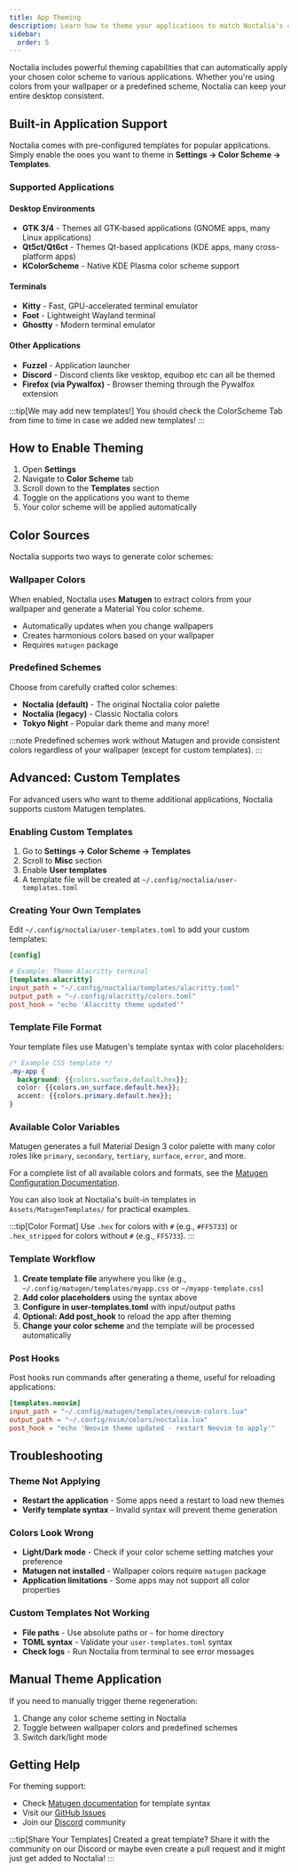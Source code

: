```yaml
---
title: App Theming
description: Learn how to theme your applications to match Noctalia's color scheme
sidebar:
  order: 5
---
```


Noctalia includes powerful theming capabilities that can automatically apply your chosen color scheme to various applications. Whether you're using colors from your wallpaper or a predefined scheme, Noctalia can keep your entire desktop consistent.

## Built-in Application Support

Noctalia comes with pre-configured templates for popular applications. Simply enable the ones you want to theme in **Settings → Color Scheme → Templates**.

### Supported Applications

#### Desktop Environments

- **GTK 3/4** - Themes all GTK-based applications (GNOME apps, many Linux applications)
- **Qt5ct/Qt6ct** - Themes Qt-based applications (KDE apps, many cross-platform apps)
- **KColorScheme** - Native KDE Plasma color scheme support

#### Terminals

- **Kitty** - Fast, GPU-accelerated terminal emulator
- **Foot** - Lightweight Wayland terminal
- **Ghostty** - Modern terminal emulator

#### Other Applications

- **Fuzzel** - Application launcher
- **Discord** - Discord clients like vesktop, equibop etc can all be themed
- **Firefox (via Pywalfox)** - Browser theming through the Pywalfox extension

:::tip[We may add new templates!]
You should check the ColorScheme Tab from time to time in case we added new templates!
:::

## How to Enable Theming

1. Open **Settings**
2. Navigate to **Color Scheme** tab
3. Scroll down to the **Templates** section
4. Toggle on the applications you want to theme
5. Your color scheme will be applied automatically

## Color Sources

Noctalia supports two ways to generate color schemes:

### Wallpaper Colors

When enabled, Noctalia uses **Matugen** to extract colors from your wallpaper and generate a Material You color scheme.

- Automatically updates when you change wallpapers
- Creates harmonious colors based on your wallpaper
- Requires `matugen` package

### Predefined Schemes

Choose from carefully crafted color schemes:

- **Noctalia (default)** - The original Noctalia color palette
- **Noctalia (legacy)** - Classic Noctalia colors
- **Tokyo Night** - Popular dark theme
and many more!

:::note
Predefined schemes work without Matugen and provide consistent colors regardless of your wallpaper (except for custom templates).
:::

## Advanced: Custom Templates

For advanced users who want to theme additional applications, Noctalia supports custom Matugen templates.

### Enabling Custom Templates

1. Go to **Settings → Color Scheme → Templates**
2. Scroll to **Misc** section
3. Enable **User templates**
4. A template file will be created at `~/.config/noctalia/user-templates.toml`

### Creating Your Own Templates

Edit `~/.config/noctalia/user-templates.toml` to add your custom templates:

```toml
[config]

# Example: Theme Alacritty terminal
[templates.alacritty]
input_path = "~/.config/noctalia/templates/alacritty.toml"
output_path = "~/.config/alacritty/colors.toml"
post_hook = "echo 'Alacritty theme updated'"
```

### Template File Format

Your template files use Matugen's template syntax with color placeholders:

```css
/* Example CSS template */
.my-app {
  background: {{colors.surface.default.hex}};
  color: {{colors.on_surface.default.hex}};
  accent: {{colors.primary.default.hex}};
}
```

### Available Color Variables

Matugen generates a full Material Design 3 color palette with many color roles like `primary`, `secondary`, `tertiary`, `surface`, `error`, and more.

For a complete list of all available colors and formats, see the [Matugen Configuration Documentation](https://github.com/InioX/matugen/wiki/Configuration#colors).

You can also look at Noctalia's built-in templates in `Assets/MatugenTemplates/` for practical examples.

:::tip[Color Format]
Use `.hex` for colors with `#` (e.g., `#FF5733`) or `.hex_stripped` for colors without `#` (e.g., `FF5733`).
:::

### Template Workflow

1. **Create template file** anywhere you like (e.g., `~/.config/matugen/templates/myapp.css` or `~/myapp-template.css`)
2. **Add color placeholders** using the syntax above
3. **Configure in user-templates.toml** with input/output paths
4. **Optional: Add post_hook** to reload the app after theming
5. **Change your color scheme** and the template will be processed automatically

### Post Hooks

Post hooks run commands after generating a theme, useful for reloading applications:

```toml
[templates.neovim]
input_path = "~/.config/matugen/templates/neovim-colors.lua"
output_path = "~/.config/nvim/colors/noctalia.lua"
post_hook = "echo 'Neovim theme updated - restart Neovim to apply'"
```

## Troubleshooting

### Theme Not Applying

- **Restart the application** - Some apps need a restart to load new themes
- **Verify template syntax** - Invalid syntax will prevent theme generation

### Colors Look Wrong

- **Light/Dark mode** - Check if your color scheme setting matches your preference
- **Matugen not installed** - Wallpaper colors require `matugen` package
- **Application limitations** - Some apps may not support all color properties

### Custom Templates Not Working

- **File paths** - Use absolute paths or `~` for home directory
- **TOML syntax** - Validate your `user-templates.toml` syntax
- **Check logs** - Run Noctalia from terminal to see error messages

## Manual Theme Application

If you need to manually trigger theme regeneration:

1. Change any color scheme setting in Noctalia
2. Toggle between wallpaper colors and predefined schemes
3. Switch dark/light mode

## Getting Help

For theming support:

- Check [Matugen documentation](https://github.com/InioX/matugen) for template syntax
- Visit our [GitHub Issues](https://github.com/noctalia-dev/noctalia-shell/issues)
- Join our [Discord](https://discord.noctalia.dev) community

:::tip[Share Your Templates]
Created a great template? Share it with the community on our Discord or maybe even create a pull request and it might just get added to Noctalia!
:::

